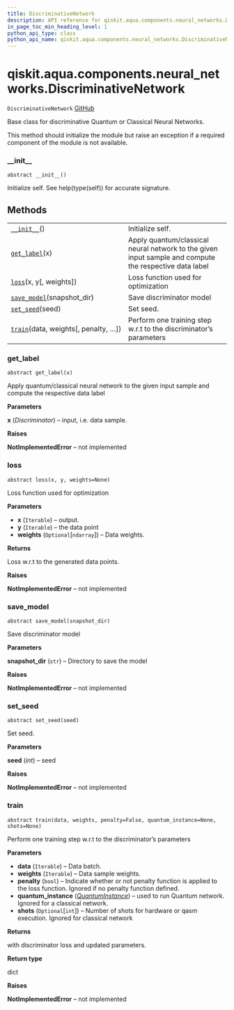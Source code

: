 ```yaml
---
title: DiscriminativeNetwork
description: API reference for qiskit.aqua.components.neural_networks.DiscriminativeNetwork
in_page_toc_min_heading_level: 1
python_api_type: class
python_api_name: qiskit.aqua.components.neural_networks.DiscriminativeNetwork
---
```


# qiskit.aqua.components.neural\_networks.DiscriminativeNetwork

<span id="qiskit.aqua.components.neural_networks.DiscriminativeNetwork" />

`DiscriminativeNetwork` [GitHub](https://github.com/qiskit-community/qiskit-aqua/tree/stable/0.9/qiskit/aqua/components/neural_networks/discriminative_network.py "view source code")

Base class for discriminative Quantum or Classical Neural Networks.

This method should initialize the module but raise an exception if a required component of the module is not available.

### \_\_init\_\_

<span id="qiskit.aqua.components.neural_networks.DiscriminativeNetwork.__init__" />

`abstract __init__()`

Initialize self. See help(type(self)) for accurate signature.

## Methods

|                                                                                                                                                                                   |                                                                                                        |
| --------------------------------------------------------------------------------------------------------------------------------------------------------------------------------- | ------------------------------------------------------------------------------------------------------ |
| [`__init__`](#qiskit.aqua.components.neural_networks.DiscriminativeNetwork.__init__ "qiskit.aqua.components.neural_networks.DiscriminativeNetwork.__init__")()                    | Initialize self.                                                                                       |
| [`get_label`](#qiskit.aqua.components.neural_networks.DiscriminativeNetwork.get_label "qiskit.aqua.components.neural_networks.DiscriminativeNetwork.get_label")(x)                | Apply quantum/classical neural network to the given input sample and compute the respective data label |
| [`loss`](#qiskit.aqua.components.neural_networks.DiscriminativeNetwork.loss "qiskit.aqua.components.neural_networks.DiscriminativeNetwork.loss")(x, y\[, weights])                | Loss function used for optimization                                                                    |
| [`save_model`](#qiskit.aqua.components.neural_networks.DiscriminativeNetwork.save_model "qiskit.aqua.components.neural_networks.DiscriminativeNetwork.save_model")(snapshot\_dir) | Save discriminator model                                                                               |
| [`set_seed`](#qiskit.aqua.components.neural_networks.DiscriminativeNetwork.set_seed "qiskit.aqua.components.neural_networks.DiscriminativeNetwork.set_seed")(seed)                | Set seed.                                                                                              |
| [`train`](#qiskit.aqua.components.neural_networks.DiscriminativeNetwork.train "qiskit.aqua.components.neural_networks.DiscriminativeNetwork.train")(data, weights\[, penalty, …]) | Perform one training step w\.r.t to the discriminator’s parameters                                     |

### get\_label

<span id="qiskit.aqua.components.neural_networks.DiscriminativeNetwork.get_label" />

`abstract get_label(x)`

Apply quantum/classical neural network to the given input sample and compute the respective data label

**Parameters**

**x** (*Discriminator*) – input, i.e. data sample.

**Raises**

**NotImplementedError** – not implemented

### loss

<span id="qiskit.aqua.components.neural_networks.DiscriminativeNetwork.loss" />

`abstract loss(x, y, weights=None)`

Loss function used for optimization

**Parameters**

*   **x** (`Iterable`) – output.
*   **y** (`Iterable`) – the data point
*   **weights** (`Optional`\[`ndarray`]) – Data weights.

**Returns**

Loss w\.r.t to the generated data points.

**Raises**

**NotImplementedError** – not implemented

### save\_model

<span id="qiskit.aqua.components.neural_networks.DiscriminativeNetwork.save_model" />

`abstract save_model(snapshot_dir)`

Save discriminator model

**Parameters**

**snapshot\_dir** (`str`) – Directory to save the model

**Raises**

**NotImplementedError** – not implemented

### set\_seed

<span id="qiskit.aqua.components.neural_networks.DiscriminativeNetwork.set_seed" />

`abstract set_seed(seed)`

Set seed.

**Parameters**

**seed** (*int*) – seed

**Raises**

**NotImplementedError** – not implemented

### train

<span id="qiskit.aqua.components.neural_networks.DiscriminativeNetwork.train" />

`abstract train(data, weights, penalty=False, quantum_instance=None, shots=None)`

Perform one training step w\.r.t to the discriminator’s parameters

**Parameters**

*   **data** (`Iterable`) – Data batch.
*   **weights** (`Iterable`) – Data sample weights.
*   **penalty** (`bool`) – Indicate whether or not penalty function is applied to the loss function. Ignored if no penalty function defined.
*   **quantum\_instance** ([*QuantumInstance*](qiskit.aqua.QuantumInstance "qiskit.aqua.QuantumInstance")) – used to run Quantum network. Ignored for a classical network.
*   **shots** (`Optional`\[`int`]) – Number of shots for hardware or qasm execution. Ignored for classical network

**Returns**

with discriminator loss and updated parameters.

**Return type**

dict

**Raises**

**NotImplementedError** – not implemented

